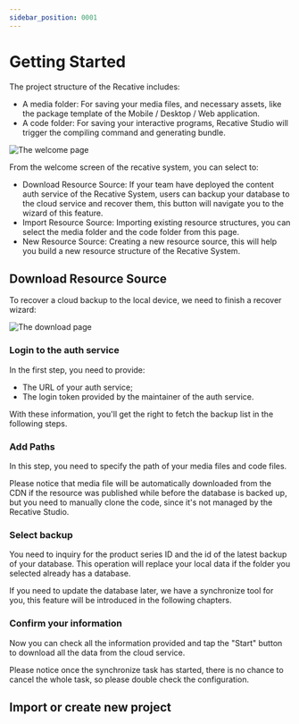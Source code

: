 ```yaml
---
sidebar_position: 0001
---
```


# Getting Started

The project structure of the Recative includes:

- A media folder: For saving your media files, and necessary assets, like the
  package template of the Mobile / Desktop / Web application.
- A code folder: For saving your interactive programs, Recative Studio will
  trigger the compiling command and generating bundle.

![The welcome page](./images/welcome-page.png)

From the welcome screen of the recative system, you can select to:

- Download Resource Source: If your team have deployed the content auth service
  of the Recative System, users can backup your database to the cloud service
  and recover them, this button will navigate you to the wizard of this feature.
- Import Resource Source: Importing existing resource structures, you can select
  the media folder and the code folder from this page.
- New Resource Source: Creating a new resource source, this will help you build
  a new resource structure of the Recative System.

## Download Resource Source

To recover a cloud backup to the local device, we need to finish a recover
wizard:

![The download page](./images/download-page.png)

### Login to the auth service

In the first step, you need to provide:

- The URL of your auth service;
- The login token provided by the maintainer of the auth service.

With these information, you'll get the right to fetch the backup list in the
following steps.

### Add Paths

In this step, you need to specify the path of your media files and code files.

Please notice that media file will be automatically downloaded from the CDN if
the resource was published while before the database is backed up, but you need
to manually clone the code, since it's not managed by the Recative Studio.

### Select backup

You need to inquiry for the product series ID and the id of the latest backup of
your database. This operation will replace your local data if the folder you
selected already has a database.

If you need to update the database later, we have a synchronize tool for you,
this feature will be introduced in the following chapters.

### Confirm your information

Now you can check all the information provided and tap the "Start" button to
download all the data from the cloud service.

Please notice once the synchronize task has started, there is no chance to
cancel the whole task, so please double check the configuration.

## Import or create new project
